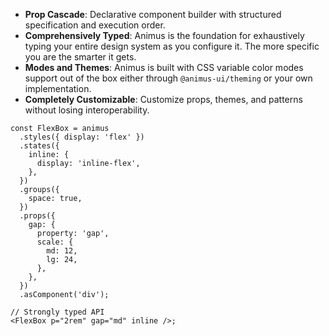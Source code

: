 - **Prop Cascade**: Declarative component builder with structured specification and execution order.
- **Comprehensively Typed**: Animus is the foundation for exhaustively typing your entire design system
  as you configure it. The more specific you are the smarter it gets.
- **Modes and Themes**: Animus is built with CSS variable color modes support out of the box either through `@animus-ui/theming` or your own implementation.
- **Completely Customizable**: Customize props, themes, and patterns without losing interoperability.

```tsx
const FlexBox = animus
  .styles({ display: 'flex' })
  .states({
    inline: {
      display: 'inline-flex',
    },
  })
  .groups({
    space: true,
  })
  .props({
    gap: {
      property: 'gap',
      scale: {
        md: 12,
        lg: 24,
      },
    },
  })
  .asComponent('div');

// Strongly typed API
<FlexBox p="2rem" gap="md" inline />;
```
